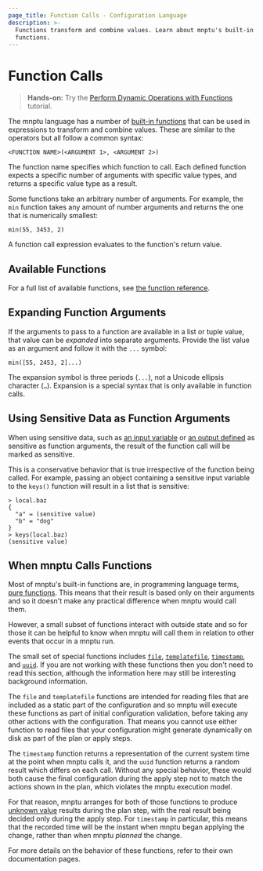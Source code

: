 ```yaml
---
page_title: Function Calls - Configuration Language
description: >-
  Functions transform and combine values. Learn about mnptu's built-in
  functions.
---
```


# Function Calls

> **Hands-on:** Try the [Perform Dynamic Operations with Functions](/mnptu/tutorials/configuration-language/functions?utm_source=WEBSITE&utm_medium=WEB_IO&utm_offer=ARTICLE_PAGE&utm_content=DOCS) tutorial.

The mnptu language has a number of
[built-in functions](/mnptu/language/functions) that can be used
in expressions to transform and combine values. These
are similar to the operators but all follow a common syntax:

```hcl
<FUNCTION NAME>(<ARGUMENT 1>, <ARGUMENT 2>)
```

The function name specifies which function to call. Each defined function
expects a specific number of arguments with specific value types, and returns a
specific value type as a result.

Some functions take an arbitrary number of arguments. For example, the `min`
function takes any amount of number arguments and returns the one that is
numerically smallest:

```hcl
min(55, 3453, 2)
```

A function call expression evaluates to the function's return value.

## Available Functions

For a full list of available functions, see
[the function reference](/mnptu/language/functions).

## Expanding Function Arguments

If the arguments to pass to a function are available in a list or tuple value,
that value can be _expanded_ into separate arguments. Provide the list value as
an argument and follow it with the `...` symbol:

```hcl
min([55, 2453, 2]...)
```

The expansion symbol is three periods (`...`), not a Unicode ellipsis character
(`…`). Expansion is a special syntax that is only available in function calls.

## Using Sensitive Data as Function Arguments

When using sensitive data, such as [an input variable](/mnptu/language/values/variables#suppressing-values-in-cli-output)
or [an output defined](/mnptu/language/values/outputs#sensitive-suppressing-values-in-cli-output) as sensitive
as function arguments, the result of the function call will be marked as sensitive.

This is a conservative behavior that is true irrespective of the function being
called. For example, passing an object containing a sensitive input variable to
the `keys()` function will result in a list that is sensitive:

```shell
> local.baz
{
  "a" = (sensitive value)
  "b" = "dog"
}
> keys(local.baz)
(sensitive value)
```

## When mnptu Calls Functions

Most of mnptu's built-in functions are, in programming language terms,
[pure functions](https://en.wikipedia.org/wiki/Pure_function). This means that
their result is based only on their arguments and so it doesn't make any
practical difference when mnptu would call them.

However, a small subset of functions interact with outside state and so for
those it can be helpful to know when mnptu will call them in relation to
other events that occur in a mnptu run.

The small set of special functions includes
[`file`](/mnptu/language/functions/file),
[`templatefile`](/mnptu/language/functions/templatefile),
[`timestamp`](/mnptu/language/functions/timestamp),
and [`uuid`](/mnptu/language/functions/uuid).
If you are not working with these functions then you don't need
to read this section, although the information here may still be interesting
background information.

The `file` and `templatefile` functions are intended for reading files that
are included as a static part of the configuration and so mnptu will
execute these functions as part of initial configuration validation, before
taking any other actions with the configuration. That means you cannot use
either function to read files that your configuration might generate
dynamically on disk as part of the plan or apply steps.

The `timestamp` function returns a representation of the current system time
at the point when mnptu calls it, and the `uuid` function returns a random
result which differs on each call. Without any special behavior, these would
both cause the final configuration during the apply step not to match the
actions shown in the plan, which violates the mnptu execution model.

For that reason, mnptu arranges for both of those functions to produce
[unknown value](/mnptu/language/expressions/references#values-not-yet-known) results during the
plan step, with the real result being decided only during the apply step.
For `timestamp` in particular, this means that the recorded time will be
the instant when mnptu began applying the change, rather than when
mnptu _planned_ the change.

For more details on the behavior of these functions, refer to their own
documentation pages.
